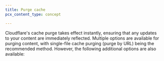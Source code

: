 ```yaml
---
title: Purge cache
pcx_content_type: concept

---
```



Cloudflare's cache purge takes effect instantly, ensuring that any updates to your content are immediately reflected. Multiple options are available for purging content, with single-file cache purging (purge by URL) being the recommended method. However, the following additional options are also available:

<DirectoryListing />

<FeatureTable id="cache.purge_cache" />

